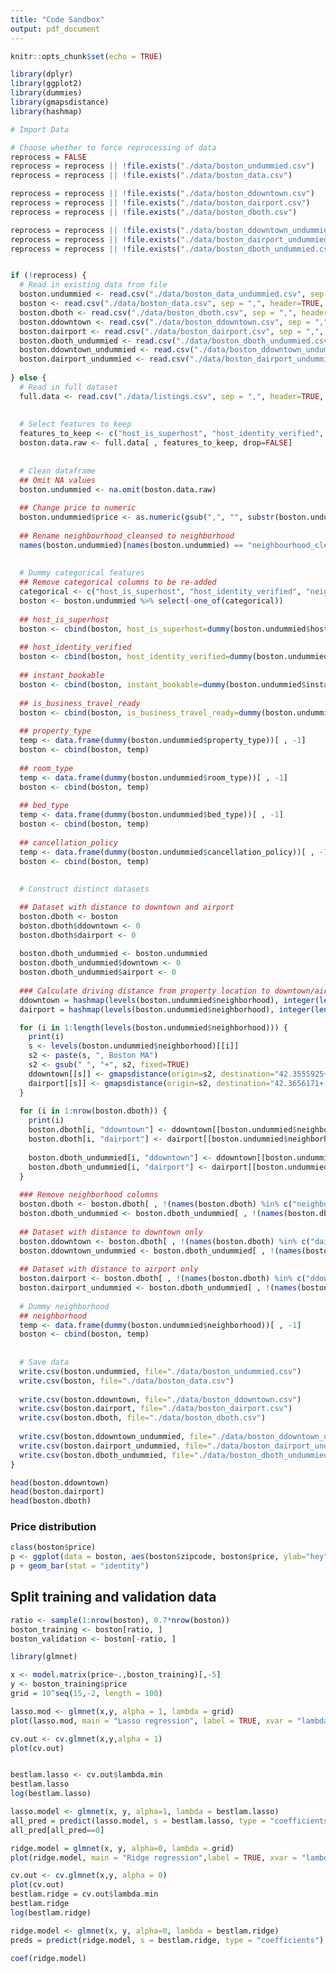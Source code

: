 ```yaml
---
title: "Code Sandbox"
output: pdf_document
---
```


```r
knitr::opts_chunk$set(echo = TRUE)

library(dplyr)
library(ggplot2)
library(dummies)
library(gmapsdistance)
library(hashmap)
```

```r
# Import Data

# Choose whether to force reprocessing of data
reprocess = FALSE
reprocess = reprocess || !file.exists("./data/boston_undummied.csv")
reprocess = reprocess || !file.exists("./data/boston_data.csv")

reprocess = reprocess || !file.exists("./data/boston_ddowntown.csv")
reprocess = reprocess || !file.exists("./data/boston_dairport.csv")
reprocess = reprocess || !file.exists("./data/boston_dboth.csv")

reprocess = reprocess || !file.exists("./data/boston_ddowntown_undummied.csv")
reprocess = reprocess || !file.exists("./data/boston_dairport_undummied.csv")
reprocess = reprocess || !file.exists("./data/boston_dboth_undummied.csv")


if (!reprocess) {
  # Read in existing data from file
  boston.undummied <- read.csv("./data/boston_data_undummied.csv", sep = ",", header=TRUE, na.strings=c("", " ", "NA"))
  boston <- read.csv("./data/boston_data.csv", sep = ",", header=TRUE, na.strings=c("", " ", "NA"))
  boston.dboth <- read.csv("./data/boston_dboth.csv", sep = ",", header=TRUE, na.strings=c("", " ", "NA"))
  boston.ddowntown <- read.csv("./data/boston_ddowntown.csv", sep = ",", header=TRUE, na.strings=c("", " ", "NA"))
  boston.dairport <- read.csv("./data/boston_dairport.csv", sep = ",", header=TRUE, na.strings=c("", " ", "NA"))
  boston.dboth_undummied <- read.csv("./data/boston_dboth_undummied.csv", sep = ",", header=TRUE, na.strings=c("", " ", "NA"))
  boston.ddowntown_undummied <- read.csv("./data/boston_ddowntown_undummied.csv", sep = ",", header=TRUE, na.strings=c("", " ", "NA"))
  boston.dairport_undummied <- read.csv("./data/boston_dairport_undummied.csv", sep = ",", header=TRUE, na.strings=c("", " ", "NA"))
  
} else {
  # Read in full dataset
  full.data <- read.csv("./data/listings.csv", sep = ",", header=TRUE, na.strings=c("", " ", "NA"))
  
  
  # Select features to keep
  features_to_keep <- c("host_is_superhost", "host_identity_verified", "neighbourhood_cleansed", "property_type", "room_type", "accommodates", "bathrooms", "bedrooms", "beds", "bed_type", "price", "guests_included", "minimum_nights", "number_of_reviews", "instant_bookable", "is_business_travel_ready", "cancellation_policy")
  boston.data.raw <- full.data[ , features_to_keep, drop=FALSE]
  
  
  # Clean dataframe
  ## Omit NA values
  boston.undummied <- na.omit(boston.data.raw)
  
  ## Change price to numeric
  boston.undummied$price <- as.numeric(gsub(",", "", substr(boston.undummied$price, 2, length(boston.undummied$price) - 1)))
  
  ## Rename neighbourhood_cleansed to neighborhood
  names(boston.undummied)[names(boston.undummied) == "neighbourhood_cleansed"] <- "neighborhood"
  
  
  # Dummy categorical features
  ## Remove categorical columns to be re-added
  categorical <- c("host_is_superhost", "host_identity_verified", "neighborhood", "property_type", "room_type", "bed_type", "instant_bookable", "is_business_travel_ready", "cancellation_policy")
  boston <- boston.undummied %>% select(-one_of(categorical))
  
  ## host_is_superhost
  boston <- cbind(boston, host_is_superhost=dummy(boston.undummied$host_is_superhost, sep="_")[ , -1])
  
  ## host_identity_verified
  boston <- cbind(boston, host_identity_verified=dummy(boston.undummied$host_identity_verified, sep="_")[ , -1])
  
  ## instant_bookable
  boston <- cbind(boston, instant_bookable=dummy(boston.undummied$instant_bookable, sep="_")[ , -1])
  
  ## is_business_travel_ready
  boston <- cbind(boston, is_business_travel_ready=dummy(boston.undummied$is_business_travel_ready, sep="_")[ , -1])
  
  ## property_type
  temp <- data.frame(dummy(boston.undummied$property_type))[ , -1]
  boston <- cbind(boston, temp)
  
  ## room_type
  temp <- data.frame(dummy(boston.undummied$room_type))[ , -1]
  boston <- cbind(boston, temp)
  
  ## bed_type
  temp <- data.frame(dummy(boston.undummied$bed_type))[ , -1]
  boston <- cbind(boston, temp)
  
  ## cancellation_policy
  temp <- data.frame(dummy(boston.undummied$cancellation_policy))[ , -1]
  boston <- cbind(boston, temp)
  
  
  # Construct distinct datasets

  ## Dataset with distance to downtown and airport
  boston.dboth <- boston
  boston.dboth$ddowntown <- 0
  boston.dboth$dairport <- 0
  
  boston.dboth_undummied <- boston.undummied
  boston.dboth_undummied$downtown <- 0
  boston.dboth_undummied$airport <- 0
  
  ### Calculate driving distance from property location to downtown/airport
  ddowntown = hashmap(levels(boston.undummied$neighborhood), integer(length(levels(boston.undummied$neighborhood))))
  dairport = hashmap(levels(boston.undummied$neighborhood), integer(length(levels(boston.undummied$neighborhood))))

  for (i in 1:length(levels(boston.undummied$neighborhood))) {
    print(i)
    s <- levels(boston.undummied$neighborhood)[[i]]
    s2 <- paste(s, ", Boston MA")
    s2 <- gsub(" ", "+", s2, fixed=TRUE)
    ddowntown[[s]] <- gmapsdistance(origin=s2, destination="42.3555925+-71.0624982", mode="driving")[[2]]
    dairport[[s]] <- gmapsdistance(origin=s2, destination="42.3656171+-71.0117542", mode="driving")[[2]]
  }
  
  for (i in 1:nrow(boston.dboth)) {
    print(i)
    boston.dboth[i, "ddowntown"] <- ddowntown[[boston.undummied$neighborhood[[i]]]]
    boston.dboth[i, "dairport"] <- dairport[[boston.undummied$neighborhood[[i]]]]
    
    boston.dboth_undummied[i, "ddowntown"] <- ddowntown[[boston.undummied$neighborhood[[i]]]]
    boston.dboth_undummied[i, "dairport"] <- dairport[[boston.undummied$neighborhood[[i]]]]
  }
  
  ### Remove neighborhood columns
  boston.dboth <- boston.dboth[ , !(names(boston.dboth) %in% c("neighborhood"))]
  boston.dboth_undummied <- boston.dboth_undummied[ , !(names(boston.dboth_undummied) %in% c("neighborhood"))]
  
  ## Dataset with distance to downtown only
  boston.ddowntown <- boston.dboth[ , !(names(boston.dboth) %in% c("dairport"))]
  boston.ddowntown_undummied <- boston.dboth_undummied[ , !(names(boston.dboth_undummied) %in% c("dairport"))]
  
  ## Dataset with distance to airport only
  boston.dairport <- boston.dboth[ , !(names(boston.dboth) %in% c("ddowntown"))]
  boston.dairport_undummied <- boston.dboth_undummied[ , !(names(boston.dboth_undummied) %in% c("ddowntown"))]
  
  # Dummy neighborhood 
  ## neighborhood
  temp <- data.frame(dummy(boston.undummied$neighborhood))[ , -1]
  boston <- cbind(boston, temp)
  
  
  # Save data
  write.csv(boston.undummied, file="./data/boston_undummied.csv")
  write.csv(boston, file="./data/boston_data.csv")
  
  write.csv(boston.ddowntown, file="./data/boston_ddowntown.csv")
  write.csv(boston.dairport, file="./data/boston_dairport.csv")
  write.csv(boston.dboth, file="./data/boston_dboth.csv")
  
  write.csv(boston.ddowntown_undummied, file="./data/boston_ddowntown_undummied.csv")
  write.csv(boston.dairport_undummied, file="./data/boston_dairport_undummied.csv")
  write.csv(boston.dboth_undummied, file="./data/boston_dboth_undummied.csv")
}
```




```r

head(boston.ddowntown)
head(boston.dairport)
head(boston.dboth)

```




### Price distribution
```r
class(boston$price)
p <- ggplot(data = boston, aes(boston$zipcode, boston$price, ylab="hey"))
p + geom_bar(stat = "identity")
```



## Split training and validation data
```r
ratio <- sample(1:nrow(boston), 0.7*nrow(boston))
boston_training <- boston[ratio, ]
boston_validation <- boston[-ratio, ]
```


```r
library(glmnet)

x <- model.matrix(price~.,boston_training)[,-5]
y <- boston_training$price
grid = 10^seq(15,-2, length = 100)

lasso.mod <- glmnet(x,y, alpha = 1, lambda = grid)
plot(lasso.mod, main = "Lasso regression", label = TRUE, xvar = "lambda", xlim = c(-5,15))
```


```r

cv.out <- cv.glmnet(x,y,alpha = 1)
plot(cv.out)

```

```r

```

```r
bestlam.lasso <- cv.out$lambda.min
bestlam.lasso
log(bestlam.lasso)
```

```r
lasso.model <- glmnet(x, y, alpha=1, lambda = bestlam.lasso)
all_pred = predict(lasso.model, s = bestlam.lasso, type = "coefficients")[1:64,]
all_pred[all_pred==0]
```

```r
ridge.model = glmnet(x, y, alpha=0, lambda = grid)
plot(ridge.model, main = "Ridge regression",label = TRUE, xvar = "lambda", xlim = c(-5,20))
```


```r
cv.out <- cv.glmnet(x,y, alpha = 0)
plot(cv.out)
bestlam.ridge = cv.out$lambda.min
bestlam.ridge
log(bestlam.ridge)
```

```r
ridge.model <- glmnet(x, y, alpha=0, lambda = bestlam.ridge)
preds = predict(ridge.model, s = bestlam.ridge, type = "coefficients")

coef(ridge.model)
```

